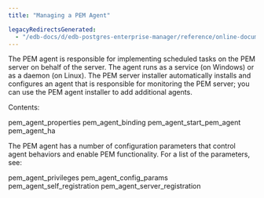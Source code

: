 ```yaml
---
title: "Managing a PEM Agent"

legacyRedirectsGenerated:
  - "/edb-docs/d/edb-postgres-enterprise-manager/reference/online-documentation/8.0/toc_pem_agent.html"
---
```


<div id="toc_pem_agent" class="registered_link"></div>

The PEM agent is responsible for implementing scheduled tasks on the PEM server on behalf of the server. The agent runs as a service (on Windows) or as a daemon (on Linux). The PEM server installer automatically installs and configures an agent that is responsible for monitoring the PEM server; you can use the PEM agent installer to add additional agents.

Contents:

<div class="toctree">

pem_agent_properties pem_agent_binding pem_agent_start_pem_agent pem_agent_ha

</div>

The PEM agent has a number of configuration parameters that control agent behaviors and enable PEM functionality. For a list of the parameters, see:

<div class="toctree">

pem_agent_privileges pem_agent_config_params pem_agent_self_registration pem_agent_server_registration

</div>

